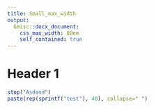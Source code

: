 ```yaml
---
title: Small_max_width
output:
  Gmisc::docx_document:
    css_max_width: 80em
    self_contained: true
---
```


# Header 1

```r
stop("Asdasd")
paste(rep(sprintf("test"), 40), collapse=" ")
```

